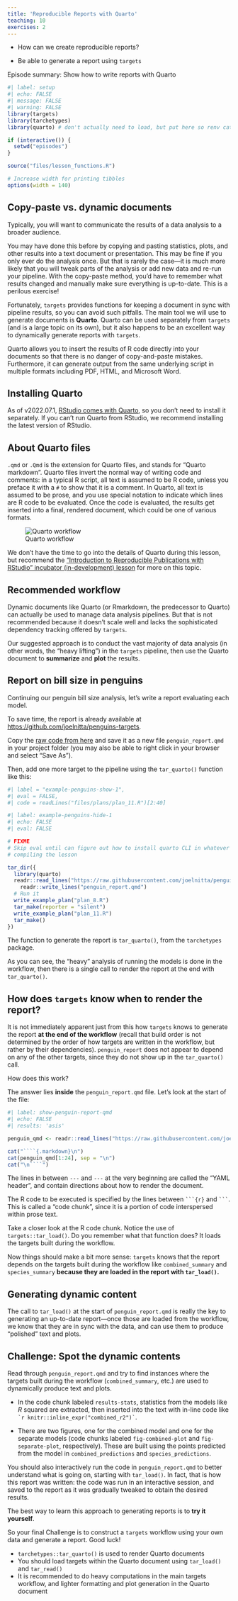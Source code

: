 ```yaml
---
title: 'Reproducible Reports with Quarto'
teaching: 10
exercises: 2
---
```


:::::::::::::::::::::::::::::::::::::: questions 

- How can we create reproducible reports?

::::::::::::::::::::::::::::::::::::::::::::::::

::::::::::::::::::::::::::::::::::::: objectives

- Be able to generate a report using `targets`

::::::::::::::::::::::::::::::::::::::::::::::::

::::::::::::::::::::::::::::::::::::: instructor

Episode summary: Show how to write reports with Quarto

:::::::::::::::::::::::::::::::::::::

```r
#| label: setup
#| echo: FALSE
#| message: FALSE
#| warning: FALSE
library(targets)
library(tarchetypes)
library(quarto) # don't actually need to load, but put here so renv catches it

if (interactive()) {
  setwd("episodes")
}

source("files/lesson_functions.R")

# Increase width for printing tibbles
options(width = 140)
```

## Copy-paste vs. dynamic documents

Typically, you will want to communicate the results of a data analysis to a broader audience.

You may have done this before by copying and pasting statistics, plots, and other results into a text document or presentation.
This may be fine if you only ever do the analysis once.
But that is rarely the case---it is much more likely that you will tweak parts of the analysis or add new data and re-run your pipeline.
With the copy-paste method, you'd have to remember what results changed and manually make sure everything is up-to-date.
This is a perilous exercise!

Fortunately, `targets` provides functions for keeping a document in sync with pipeline results, so you can avoid such pitfalls.
The main tool we will use to generate documents is **Quarto**.
Quarto can be used separately from `targets` (and is a large topic on its own), but it also happens to be an excellent way to dynamically generate reports with `targets`.

Quarto allows you to insert the results of R code directly into your documents so that there is no danger of copy-and-paste mistakes.
Furthermore, it can generate output from the same underlying script in multiple formats including PDF, HTML, and Microsoft Word.

::::::::::::::::::::::::::::::::::::: {.prereq}

## Installing Quarto

As of v2022.07.1, [RStudio comes with Quarto](https://docs.posit.co/ide/user/ide/guide/documents/quarto-project.html), so you don't need to install it separately. If you can't run Quarto from RStudio, we recommend installing the latest version of RStudio.

:::::::::::::::::::::::::::::::::::::

## About Quarto files

`.qmd` or `.Qmd` is the extension for Quarto files, and stands for "Quarto markdown".
Quarto files invert the normal way of writing code and comments: in a typical R script, all text is assumed to be R code, unless you preface it with a `#` to show that it is a comment.
In Quarto, all text is assumed to be prose, and you use special notation to indicate which lines are R code to be evaluated.
Once the code is evaluated, the results get inserted into a final, rendered document, which could be one of various formats.

![Quarto workflow](fig/03-qmd-workflow.png)

We don't have the time to go into the details of Quarto during this lesson, but recommend the ["Introduction to Reproducible Publications with RStudio" incubator (in-development) lesson](https://ucsbcarpentry.github.io/Reproducible-Publications-with-RStudio-Quarto/) for more on this topic.

## Recommended workflow

Dynamic documents like Quarto (or Rmarkdown, the predecessor to Quarto) can actually be used to manage data analysis pipelines.
But that is not recommended because it doesn't scale well and lacks the sophisticated dependency tracking offered by `targets`.

Our suggested approach is to conduct the vast majority of data analysis (in other words, the "heavy lifting") in the `targets` pipeline, then use the Quarto document to **summarize** and **plot** the results.

## Report on bill size in penguins

Continuing our penguin bill size analysis, let's write a report evaluating each model.

To save time, the report is already available at <https://github.com/joelnitta/penguins-targets>.

Copy the [raw code from here](https://raw.githubusercontent.com/joelnitta/penguins-targets/main/penguin_report.qmd) and save it as a new file `penguin_report.qmd` in your project folder (you may also be able to right click in your browser and select "Save As").

Then, add one more target to the pipeline using the `tar_quarto()` function like this:

```r
#| label = "example-penguins-show-1",
#| eval = FALSE,
#| code = readLines("files/plans/plan_11.R")[2:40]
```

```r
#| label: example-penguins-hide-1
#| echo: FALSE
#| eval: FALSE

# FIXME
# Skip eval until can figure out how to install quarto CLI in whatever is
# compiling the lesson

tar_dir({
  library(quarto)
  readr::read_lines("https://raw.githubusercontent.com/joelnitta/penguins-targets/main/penguin_report.qmd") |>
    readr::write_lines("penguin_report.qmd")
  # Run it
  write_example_plan("plan_8.R")
  tar_make(reporter = "silent")
  write_example_plan("plan_11.R")
  tar_make()
})
```

The function to generate the report is `tar_quarto()`, from the `tarchetypes` package.

As you can see, the "heavy" analysis of running the models is done in the workflow, then there is a single call to render the report at the end with `tar_quarto()`.

## How does `targets` know when to render the report?

It is not immediately apparent just from this how `targets` knows to generate the report **at the end of the workflow** (recall that build order is not determined by the order of how targets are written in the workflow, but rather by their dependencies).
`penguin_report` does not appear to depend on any of the other targets, since they do not show up in the `tar_quarto()` call.

How does this work?

The answer lies **inside** the `penguin_report.qmd` file. Let's look at the start of the file:

```r
#| label: show-penguin-report-qmd
#| echo: FALSE
#| results: 'asis'

penguin_qmd <- readr::read_lines("https://raw.githubusercontent.com/joelnitta/penguins-targets/main/penguin_report.qmd")

cat("````{.markdown}\n")
cat(penguin_qmd[1:24], sep = "\n")
cat("\n````")
```

The lines in between `---` and `---` at the very beginning are called the "YAML header", and contain directions about how to render the document.

The R code to be executed is specified by the lines between `` ```{r}  `` and `` ``` ``. This is called a "code chunk", since it is a portion of code interspersed within prose text.

Take a closer look at the R code chunk. Notice the use of `targets::tar_load()`. Do you remember what that function does? It loads the targets built during the workflow.

Now things should make a bit more sense: `targets` knows that the report depends on the targets built during the workflow like `combined_summary` and `species_summary` **because they are loaded in the report with `tar_load()`.**

## Generating dynamic content

The call to `tar_load()` at the start of `penguin_report.qmd` is really the key to generating an up-to-date report---once those are loaded from the workflow, we know that they are in sync with the data, and can use them to produce "polished" text and plots.

::::::::::::::::::::::::::::::::::::: {.challenge}

## Challenge: Spot the dynamic contents

Read through `penguin_report.qmd` and try to find instances where the targets built during the workflow (`combined_summary`, etc.) are used to dynamically produce text and plots.

:::::::::::::::::::::::::::::::::: {.solution}

- In the code chunk labeled `results-stats`, statistics from the models like *R* squared are extracted, then inserted into the text with in-line code like `` `r knitr::inline_expr("combined_r2")` ``.

- There are two figures, one for the combined model and one for the separate models (code chunks labeled `fig-combined-plot` and `fig-separate-plot`, respectively). These are built using the points predicted from the model in `combined_predictions` and `species_predictions`.

::::::::::::::::::::::::::::::::::

:::::::::::::::::::::::::::::::::::::

You should also interactively run the code in `penguin_report.qmd` to better understand what is going on, starting with `tar_load()`. In fact, that is how this report was written: the code was run in an interactive session, and saved to the report as it was gradually tweaked to obtain the desired results.

The best way to learn this approach to generating reports is to **try it yourself**.

So your final Challenge is to construct a `targets` workflow using your own data and generate a report. Good luck!

::::::::::::::::::::::::::::::::::::: keypoints 

- `tarchetypes::tar_quarto()` is used to render Quarto documents
- You should load targets within the Quarto document using `tar_load()` and `tar_read()`
- It is recommended to do heavy computations in the main targets workflow, and lighter formatting and plot generation in the Quarto document

::::::::::::::::::::::::::::::::::::::::::::::::
